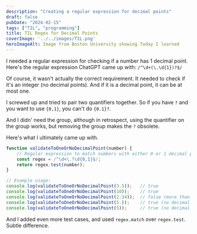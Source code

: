 ```yaml
---
description: "Creating a regular expression for decimal points"
draft: false
pubDate: "2024-02-15"
tags: ["TIL", "programming"]
title: TIL Regex for Decimal Points
coverImage: '../../images/TIL.png'
heroImageAlt: Image from Boston University showing Today I learned
---
```


I needed a regular expression for checking if a number has 1 decimal point.
Here's the regular expression ChatGPT came up with: `/^\d+(\.\d{1})?$/`

Of course, it wasn't actually the correct requirement. 
It needed to check if it's an integer (no decimal points). 
And if it is a decimal point, it can be at most one. 

I screwed up and tried to pair two quantifiers together.
So if you have `?` and you want to use `{0,1}`, you can't do `{0.1}?`.

And I didn' need the group, although in retrospect, using the quantifier on the 
group works, but removing the group makes the `?` obsolete.

Here's what I ultimately came up with.

```js
function validateToOneOrNoDecimalPoint(number) {
    // Regular expression to match numbers with either 0 or 1 decimal point (optional)
    const regex = /^\d+\.?\d{0,1}$/;
    return regex.test(number);
}

// Example usage:
console.log(validateToOneOrNoDecimalPoint(3.5));   // true
console.log(validateToOneOrNoDecimalPoint(10));    // true
console.log(validateToOneOrNoDecimalPoint(2.34));  // false (more than one decimal point)
console.log(validateToOneOrNoDecimalPoint(5.));    // true (no decimal point)
console.log(validateToOneOrNoDecimalPoint(5));     // true (no decimal point)
```

And I added even more test cases, and used `regex.match` over `regex.test`.
Subtle difference.
